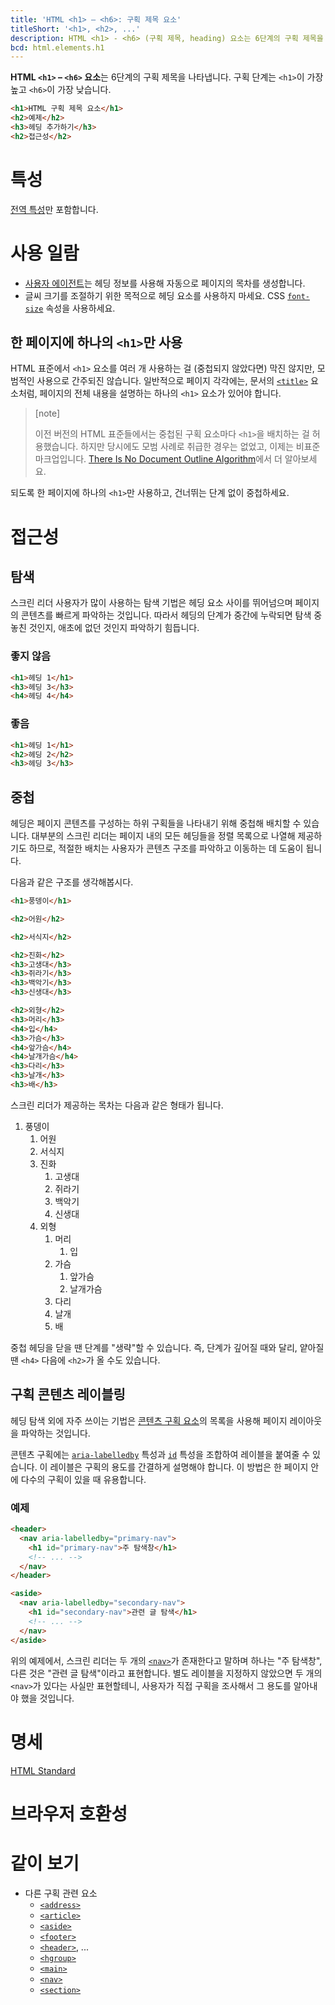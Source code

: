 ```yaml
---
title: 'HTML <h1> – <h6>: 구획 제목 요소'
titleShort: '<h1>, <h2>, ...'
description: HTML <h1> - <h6> (구획 제목, heading) 요소는 6단계의 구획 제목을 나타냅니다.
bcd: html.elements.h1
---
```


**HTML `<h1>` – `<h6>` 요소**는 6단계의 구획 제목을 나타냅니다. 구획 단계는 `<h1>`이 가장 높고 `<h6>`이 가장 낮습니다.

```html hidden name=demo
<h1>HTML 구획 제목 요소</h1>
<h2>예제</h2>
<h3>헤딩 추가하기</h3>
<h2>접근성</h2>
```

<LiveExample height={180} lang="html" name="demo" />

# 특성

[전역 특성](/docs/Web/HTML/Global_attributes)만 포함합니다.

# 사용 일람

- [사용자 에이전트](https://developer.mozilla.org/ko/docs/Glossary/User_agent)는 헤딩 정보를 사용해 자동으로 페이지의 목차를 생성합니다.
- 글씨 크기를 조절하기 위한 목적으로 헤딩 요소를 사용하지 마세요. CSS [`font-size`](/docs/Web/CSS/font-size) 속성을 사용하세요.

## 한 페이지에 하나의 `<h1>`만 사용

HTML 표준에서 `<h1>` 요소를 여러 개 사용하는 걸 (중첩되지 않았다면) 막진 않지만, 모범적인 사용으로 간주되진 않습니다. 일반적으로 페이지 각각에는, 문서의 [`<title>`] 요소처럼, 페이지의 전체 내용을 설명하는 하나의 `<h1>` 요소가 있어야 합니다.

> [note]
>
> 이전 버전의 HTML 표준들에서는 중첩된 구획 요소마다 `<h1>`을 배치하는 걸 허용했습니다. 하지만 당시에도 모범 사례로 취급한 경우는 없었고, 이제는 비표준 마크업입니다. [There Is No Document Outline Algorithm](https://adrianroselli.com/2016/08/there-is-no-document-outline-algorithm.html)에서 더 알아보세요.

되도록 한 페이지에 하나의 `<h1>`만 사용하고, 건너뛰는 단계 없이 중첩하세요.

# 접근성

## 탐색

스크린 리더 사용자가 많이 사용하는 탐색 기법은 헤딩 요소 사이를 뛰어넘으며 페이지의 콘텐츠를 빠르게 파악하는 것입니다. 따라서 헤딩의 단계가 중간에 누락되면 탐색 중 놓친 것인지, 애초에 없던 것인지 파악하기 힘듭니다.

### 좋지 않음

```html variant=bad
<h1>헤딩 1</h1>
<h3>헤딩 3</h3>
<h4>헤딩 4</h4>
```

### 좋음

```html variant=good
<h1>헤딩 1</h1>
<h2>헤딩 2</h2>
<h3>헤딩 3</h3>
```

## 중첩

헤딩은 페이지 콘텐츠를 구성하는 하위 구획들을 나타내기 위해 중첩해 배치할 수 있습니다. 대부분의 스크린 리더는 페이지 내의 모든 헤딩들을 정렬 목록으로 나열해 제공하기도 하므로, 적절한 배치는 사용자가 콘텐츠 구조를 파악하고 이동하는 데 도움이 됩니다.

다음과 같은 구조를 생각해봅시다.

```html
<h1>풍뎅이</h1>

<h2>어원</h2>

<h2>서식지</h2>

<h2>진화</h2>
<h3>고생대</h3>
<h3>쥐라기</h3>
<h3>백악기</h3>
<h3>신생대</h3>

<h2>외형</h2>
<h3>머리</h3>
<h4>입</h4>
<h3>가슴</h3>
<h4>앞가슴</h4>
<h4>날개가슴</h4>
<h3>다리</h3>
<h3>날개</h3>
<h3>배</h3>
```

스크린 리더가 제공하는 목차는 다음과 같은 형태가 됩니다.

1. 풍뎅이
   1. 어원
   1. 서식지
   1. 진화
      1. 고생대
      1. 쥐라기
      1. 백악기
      1. 신생대
   1. 외형
      1. 머리
         1. 입
      1. 가슴
         1. 앞가슴
         1. 날개가슴
      1. 다리
      1. 날개
      1. 배

중첩 헤딩을 닫을 땐 단계를 "생략"할 수 있습니다. 즉, 단계가 깊어질 때와 달리, 얕아질 땐 `<h4>` 다음에 `<h2>`가 올 수도 있습니다.

## 구획 콘텐츠 레이블링

헤딩 탐색 외에 자주 쓰이는 기법은 [콘텐츠 구획 요소](..#콘텐츠-구획)의 목록을 사용해 페이지 레이아웃을 파악하는 것입니다.

콘텐츠 구획에는 [`aria-labelledby`](https://developer.mozilla.org/en-US/docs/Web/Accessibility/ARIA/ARIA_Techniques/Using_the_aria-labelledby_attribute) 특성과 [`id`](../Global_attributes/id) 특성을 조합하여 레이블을 붙여줄 수 있습니다. 이 레이블은 구획의 용도를 간결하게 설명해야 합니다. 이 방법은 한 페이지 안에 다수의 구획이 있을 때 유용합니다.

### 예제

```html
<header>
  <nav aria-labelledby="primary-nav">
    <h1 id="primary-nav">주 탐색창</h1>
    <!-- ... -->
  </nav>
</header>

<aside>
  <nav aria-labelledby="secondary-nav">
    <h1 id="secondary-nav">관련 글 탐색</h1>
    <!-- ... -->
  </nav>
</aside>
```

위의 예제에서, 스크린 리더는 두 개의 [`<nav>`](./nav)가 존재한다고 말하며 하나는 "주 탐색창", 다른 것은 "관련 글 탐색"이라고 표현합니다. 별도 레이블을 지정하지 않았으면 두 개의 `<nav>`가 있다는 사실만 표현할테니, 사용자가 직접 구획을 조사해서 그 용도를 알아내야 했을 것입니다.

# 명세

[HTML Standard](https://html.spec.whatwg.org/multipage/sections.html#the-h1,-h2,-h3,-h4,-h5,-and-h6-elements)

# 브라우저 호환성

<BrowserCompat data={props.bcd} />

# 같이 보기

- 다른 구획 관련 요소
  - [`<address>`](./address)
  - [`<article>`](./article)
  - [`<aside>`](./aside)
  - [`<footer>`](./footer)
  - [`<header>`](./header), ...
  - [`<hgroup>`](./hgroup)
  - [`<main>`](./main)
  - [`<nav>`](./nav)
  - [`<section>`](./section)

[`<title>`]: ./title

